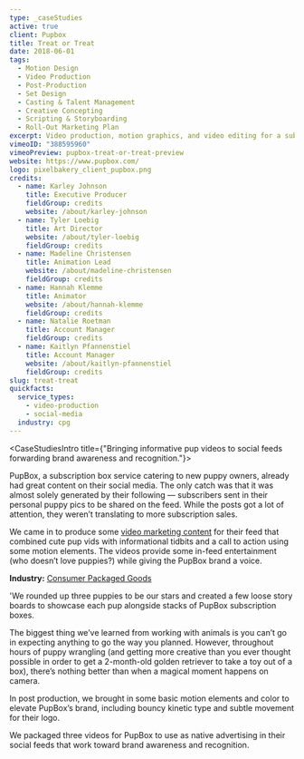 ```yaml
---
type: _caseStudies
active: true
client: Pupbox
title: Treat or Treat
date: 2018-06-01
tags:
  - Motion Design
  - Video Production
  - Post-Production
  - Set Design
  - Casting & Talent Management
  - Creative Concepting
  - Scripting & Storyboarding
  - Roll-Out Marketing Plan
excerpt: Video production, motion graphics, and video editing for a subscription CPG (Consumer Packaged Goods) brand.
vimeoID: "388595960"
vimeoPreview: pupbox-treat-or-treat-preview
website: https://www.pupbox.com/
logo: pixelbakery_client_pupbox.png
credits:
  - name: Karley Johnson
    title: Executive Producer
    fieldGroup: credits
    website: /about/karley-johnson
  - name: Tyler Loebig
    title: Art Director
    website: /about/tyler-loebig
    fieldGroup: credits
  - name: Madeline Christensen
    title: Animation Lead
    website: /about/madeline-christensen
    fieldGroup: credits
  - name: Hannah Klemme
    title: Animator
    website: /about/hannah-klemme
    fieldGroup: credits
  - name: Natalie Roetman
    title: Account Manager
    fieldGroup: credits
  - name: Kaitlyn Pfannenstiel
    title: Account Manager
    website: /about/kaitlyn-pfannenstiel
    fieldGroup: credits
slug: treat-treat
quickfacts:
  service_types:
    - video-production
    - social-media
  industry: cpg
---
```


<CaseStudiesIntro title={"Bringing informative pup videos to social feeds forwarding brand awareness and recognition."}>

PupBox, a subscription box service catering to new puppy owners, already had great content on their social media. The only catch was that it was almost solely generated by their following — subscribers sent in their personal puppy pics to be shared on the feed. While the posts got a lot of attention, they weren’t translating to more subscription sales.

We came in to produce some [video marketing content](/services/video-production) for their feed that combined cute pup vids with informational tidbits and a call to action using some motion elements. The videos provide some in-feed entertainment (who doesn’t love puppies?) while giving the PupBox brand a voice.

**Industry:** [Consumer Packaged Goods](/industries/cpg-video-production)

</CaseStudiesIntro>
<CaseStudiesDescription textColor={'cream'} bgColor={'pink-lighter'} headerColor={'pink'} header={'Process'}>

'We rounded up three puppies to be our stars and created a few loose story boards to showcase each pup alongside stacks of PupBox subscription boxes.

The biggest thing we’ve learned from working with animals is you can’t go in expecting anything to go the way you planned. However, throughout hours of puppy wrangling (and getting more creative than you ever thought possible in order to get a 2-month-old golden retriever to take a toy out of a box), there’s nothing better than when a magical moment happens on camera.

In post production, we brought in some basic motion elements and color to elevate PupBox’s brand, including bouncy kinetic type and subtle movement for their logo.

We packaged three videos for PupBox to use as native advertising in their social feeds that work toward brand awareness and recognition.

</CaseStudiesDescription>
